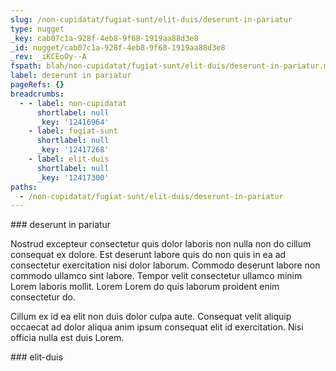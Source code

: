 ```yaml
---
slug: /non-cupidatat/fugiat-sunt/elit-duis/deserunt-in-pariatur
type: nugget
_key: cab07c1a-928f-4eb8-9f68-1919aa88d3e8
_id: nugget/cab07c1a-928f-4eb8-9f68-1919aa88d3e8
_rev: _iKCEoOy--A
fspath: blah/non-cupidatat/fugiat-sunt/elit-duis/deserunt-in-pariatur.md
label: deserunt in pariatur
pageRefs: {}
breadcrumbs:
  - - label: non-cupidatat
      shortlabel: null
      _key: '12416964'
    - label: fugiat-sunt
      shortlabel: null
      _key: '12417268'
    - label: elit-duis
      shortlabel: null
      _key: '12417300'
paths:
  - /non-cupidatat/fugiat-sunt/elit-duis/deserunt-in-pariatur
---
```


<NuggetArea>
<Nugget slug="/non-cupidatat/fugiat-sunt/elit-duis/deserunt-in-pariatur" type="nugget" _key="cab07c1a-928f-4eb8-9f68-1919aa88d3e8" _id="nugget/cab07c1a-928f-4eb8-9f68-1919aa88d3e8" _rev="_iKCEoOy--A" fspath="blah/non-cupidatat/fugiat-sunt/elit-duis/deserunt-in-pariatur.md" label="deserunt in pariatur" paths="/non-cupidatat/fugiat-sunt/elit-duis/deserunt-in-pariatur">
<NuggetBody>
### deserunt in pariatur

Nostrud excepteur consectetur quis dolor laboris non nulla non do cillum consequat ex dolore. Est deserunt labore quis do non quis in ea ad consectetur exercitation nisi dolor laborum. Commodo deserunt labore non commodo ullamco sint labore. Tempor velit consectetur ullamco minim Lorem laboris mollit. Lorem Lorem do quis laborum proident enim consectetur do.

Cillum ex id ea elit non duis dolor culpa aute. Consequat velit aliquip occaecat ad dolor aliqua anim ipsum consequat elit id exercitation. Nisi officia nulla est duis Lorem.

</NuggetBody>
<Breadcrumbs>
<Crumbs>
<Crumb _key="12416964" label="non-cupidatat" /><Crumb _key="12417268" label="fugiat-sunt" /><Crumb _key="12417300" label="elit-duis" />
</Crumbs>
</Breadcrumbs>
</Nugget>

<NuggetsInbound>
</NuggetsInbound>
<NuggetsOutbound>
</NuggetsOutbound>
</NuggetArea>
<PassagesInbound>
<Passage direction="inbound" type="passage" _key="12417300" _id="passage/12417300" _rev="_iKCEoOy--_" label="elit-duis" passage="elit-duis" fspath="blah/non-cupidatat/fugiat-sunt/elit-duis" paths="/non-cupidatat/fugiat-sunt/elit-duis" slug="/non-cupidatat/fugiat-sunt/elit-duis">
<NuggetBody>
### elit-duis

</NuggetBody>
<Breadcrumbs>
<Crumbs>
<Crumb _key="12416964" label="non-cupidatat" /><Crumb _key="12417268" label="fugiat-sunt" />
</Crumbs>
</Breadcrumbs>
</Passage>

</PassagesInbound>
<PassagesOutbound>
</PassagesOutbound>
